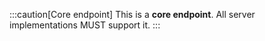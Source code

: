 :::caution[Core endpoint]
This is a **core endpoint**. All server implementations MUST support it.
:::
